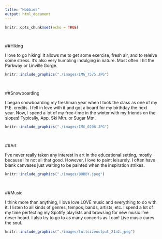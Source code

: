 ```yaml
---
title: "Hobbies"
output: html_document
---
```


```r
knitr::opts_chunk$set(echo = TRUE)
```


\


##Hiking

I love to go hiking! It allows me to get some exercise, fresh air, and to releive some stress. It's also very humbling indulging in nature. Most often I hit the Parkway or Linville Gorge.

```r
knitr::include_graphics("./images/IMG_7575.JPG")
```

\


##Snowboarding

I began snowboarding my freshman year when I took the class as one of my P.E. credits. I fell in love with it and got a board for my birthday the next year. Now, I spend a lot of my free-time in the winter with my friends on the slopes! Typically, App. Ski Mtn. or Sugar Mtn. 

```r
knitr::include_graphics("./images/IMG_0206.JPG")
```

\


##Art

I've never really taken any interest in art in the educational setting, mostly because I'm not all that good. However, I love to paint leisurely. I often have blank canvases just waiting to be painted when the inspiration strikes. 

```r
knitr::include_graphics("./images/BOBBY.jpeg")
```


\


##Music

I think more than anything, I love love LOVE music and everything to do with it. I listen to all kinds of genres, tempos, bands, artists, etc. I spend a lot of my time perfecting my Spotify playlists and browsing for new music I've never heard. I also try to go to as many concerts as I can! Live music cures the soul. 

```r
knitr::include_graphics("./images/fullsizeoutput_21a2.jpeg")
```